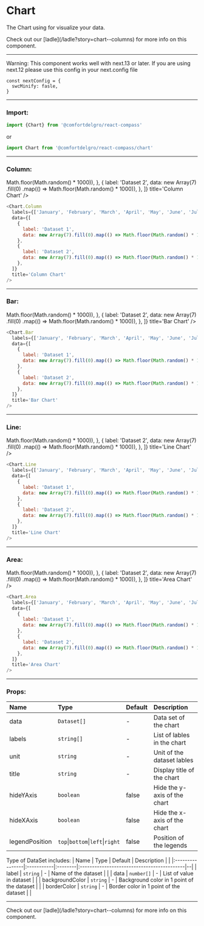 
# Chart

The Chart using for visualize your data.

<Callout>
  Check out our [ladle](/ladle?story=chart--columns) for more info on this
  component.
</Callout>

---

Warning: This component works well with next.13 or later. If you are using next.12 please use this config in your next.config file

```
const nextConfig = {
  swcMinify: fasle,
}
```

---

### Import:

```js
import {Chart} from '@comfortdelgro/react-compass'
```

or

```js
import Chart from '@comfortdelgro/react-compass/chart'
```

---

### Column:

<section className={styles.avatarShowcaseContainer}>
  <div style={{width: '100%'}}>
    <Chart.Column
      labels={['January', 'February', 'March', 'April', 'May', 'June', 'July']}
      data={[
        {
          label: 'Dataset 1',
          data: new Array(7)
            .fill(0)
            .map(() => Math.floor(Math.random() * 1000)),
        },
        {
          label: 'Dataset 2',
          data: new Array(7)
            .fill(0)
            .map(() => Math.floor(Math.random() * 1000)),
        },
      ]}
      title='Column Chart'
    />
  </div>
</section>

```js
<Chart.Column
  labels={['January', 'February', 'March', 'April', 'May', 'June', 'July']}
  data={[
    {
      label: 'Dataset 1',
      data: new Array(7).fill(0).map(() => Math.floor(Math.random() * 1000)),
    },
    {
      label: 'Dataset 2',
      data: new Array(7).fill(0).map(() => Math.floor(Math.random() * 1000)),
    },
  ]}
  title='Column Chart'
/>
```

---

### Bar:

<section className={styles.avatarShowcaseContainer}>
  <div style={{width: '100%'}}>
    <Chart.Bar
      labels={['January', 'February', 'March', 'April', 'May', 'June', 'July']}
      data={[
        {
          label: 'Dataset 1',
          data: new Array(7)
            .fill(0)
            .map(() => Math.floor(Math.random() * 1000)),
        },
        {
          label: 'Dataset 2',
          data: new Array(7)
            .fill(0)
            .map(() => Math.floor(Math.random() * 1000)),
        },
      ]}
      title='Bar Chart'
    />
  </div>
</section>

```js
<Chart.Bar
  labels={['January', 'February', 'March', 'April', 'May', 'June', 'July']}
  data={[
    {
      label: 'Dataset 1',
      data: new Array(7).fill(0).map(() => Math.floor(Math.random() * 1000)),
    },
    {
      label: 'Dataset 2',
      data: new Array(7).fill(0).map(() => Math.floor(Math.random() * 1000)),
    },
  ]}
  title='Bar Chart'
/>
```

---

### Line:

<section className={styles.avatarShowcaseContainer}>
  <div style={{width: '100%'}}>
    <Chart.Line
      labels={['January', 'February', 'March', 'April', 'May', 'June', 'July']}
      data={[
        {
          label: 'Dataset 1',
          data: new Array(7)
            .fill(0)
            .map(() => Math.floor(Math.random() * 1000)),
        },
        {
          label: 'Dataset 2',
          data: new Array(7)
            .fill(0)
            .map(() => Math.floor(Math.random() * 1000)),
        },
      ]}
      title='Line Chart'
    />
  </div>
</section>

```js
<Chart.Line
  labels={['January', 'February', 'March', 'April', 'May', 'June', 'July']}
  data={[
    {
      label: 'Dataset 1',
      data: new Array(7).fill(0).map(() => Math.floor(Math.random() * 1000)),
    },
    {
      label: 'Dataset 2',
      data: new Array(7).fill(0).map(() => Math.floor(Math.random() * 1000)),
    },
  ]}
  title='Line Chart'
/>
```

---

### Area:

<section className={styles.avatarShowcaseContainer}>
  <div style={{width: '100%'}}>
    <Chart.Area
      labels={['January', 'February', 'March', 'April', 'May', 'June', 'July']}
      data={[
        {
          label: 'Dataset 1',
          data: new Array(7)
            .fill(0)
            .map(() => Math.floor(Math.random() * 1000)),
        },
        {
          label: 'Dataset 2',
          data: new Array(7)
            .fill(0)
            .map(() => Math.floor(Math.random() * 1000)),
        },
      ]}
      title='Area Chart'
    />
  </div>
</section>

```js
<Chart.Area
  labels={['January', 'February', 'March', 'April', 'May', 'June', 'July']}
  data={[
    {
      label: 'Dataset 1',
      data: new Array(7).fill(0).map(() => Math.floor(Math.random() * 1000)),
    },
    {
      label: 'Dataset 2',
      data: new Array(7).fill(0).map(() => Math.floor(Math.random() * 1000)),
    },
  ]}
  title='Area Chart'
/>
```

---

### Props:

| Name           | Type                             | Default | Description                  |
| :------------- | :------------------------------- | :------ | :--------------------------- |
| data           | `Dataset[]`                      | -       | Data set of the chart        |
| labels         | `string[]`                       | -       | List of lables in the chart  |
| unit           | `string`                         | -       | Unit of the dataset lables   |
| title          | `string`                         | -       | Display title of the chart   |
| hideYAxis      | `boolean`                        | false   | Hide the y-axis of the chart |
| hideXAxis      | `boolean`                        | false   | Hide the x-axis of the chart |
| legendPosition | `top`\|`bottom`\|`left`\|`right` | false   | Position of the legends      |

Type of DataSet includes:
| Name | Type | Default | Description | |
|:----------------|:-----------|:--------|:-------------------------------------------|--|
| label | `string` | - | Name of the dataset | |
| data | `number[]` | - | List of value in dataset | |
| backgroundColor | `string` | - | Background color in 1 point of the dataset | |
| borderColor | `string` | - | Border color in 1 point of the dataset | |

---

<Callout>
  Check out our [ladle](/ladle?story=chart--columns) for more info on this
  component.
</Callout>
